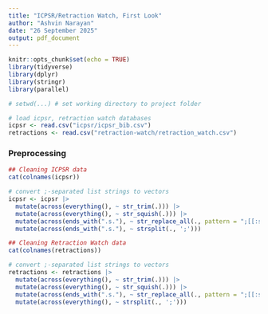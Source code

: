 ```yaml
---
title: "ICPSR/Retraction Watch, First Look"
author: "Ashvin Narayan"
date: "26 September 2025"
output: pdf_document
---
```


```r
knitr::opts_chunk$set(echo = TRUE)
library(tidyverse)
library(dplyr)
library(stringr)
library(parallel)
```

```r
# setwd(...) # set working directory to project folder

# load icpsr, retraction watch databases
icpsr <- read.csv("icpsr/icpsr_bib.csv")
retractions <- read.csv("retraction-watch/retraction_watch.csv")
```

### Preprocessing

```r
## Cleaning ICPSR data
cat(colnames(icpsr))

# convert ;-separated list strings to vectors
icpsr <- icpsr |> 
  mutate(across(everything(), ~ str_trim(.))) |>
  mutate(across(everything(), ~ str_squish(.))) |>
  mutate(across(ends_with(".s."), ~ str_replace_all(., pattern = ";[[:space:]]", replacement = ";"))) |>
  mutate(across(ends_with(".s."), ~ strsplit(., ';')))
```

```r
## Cleaning Retraction Watch data
cat(colnames(retractions))

# convert ;-separated list strings to vectors
retractions <- retractions |> 
  mutate(across(everything(), ~ str_trim(.))) |>
  mutate(across(everything(), ~ str_squish(.))) |>
  mutate(across(ends_with(".s."), ~ str_replace_all(., pattern = ";[[:space:]]", replacement = ";"))) |>
  mutate(across(everything(), ~ strsplit(., ';')))
```













